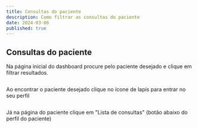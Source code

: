 ```yaml
---
title: Consultas do paciente
description: Como filtrar as consultas do paciente
date: 2024-03-06
published: true
---
```


## Consultas do paciente


Na página inicial do dashboard procure pelo paciente desejado e clique em filtrar resultados.

<Image 
  src="/images/tabela-de-pacientes.jpg" 
  alt="" 
  width={800} 
  height={600} 
  quality={100}
  className="rounded-md" 
/>

Ao encontrar o paciente desejado clique no ícone de lapís para entrar no seu perfil

<Image 
  src="/images/clique-em-editar.jpg" 
  alt="" 
  width={800} 
  height={600} 
  quality={100}
  className="rounded-md" 
/>

Já na página do paciente clique em "Lista de consultas" (botão abaixo do perfil do paciente)

<Image 
  src="/images/clique-em-lista-de-consultas.jpg" 
  alt="" 
  width={800} 
  height={600} 
  quality={100}
  className="rounded-md" 
/>
